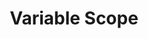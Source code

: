 ---
id: "js_tf_medium_003"
questionType: "TRUE_FALSE"
title: "Variable Scope"
statement: "Variables declared with 'let' are function-scoped."
difficulty: "MEDIUM"
category: "JavaScript"
correctAnswer: false
explanation: "'let' creates block-scoped variables, unlike 'var' which is function-scoped."
---